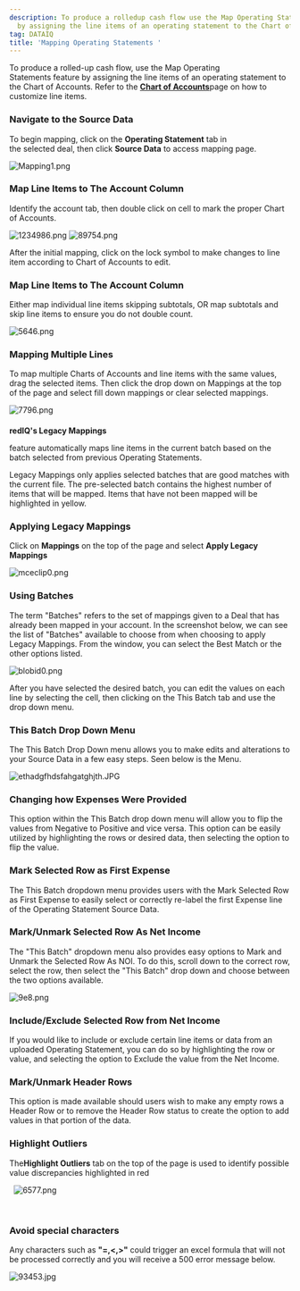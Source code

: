 ```yaml
---
description: To produce a rolledup cash flow use the Map Operating Statements feature
  by assigning the line items of an operating statement to the Chart of Accounts Refer...
tag: DATAIQ
title: 'Mapping Operating Statements '
---
```


To produce a rolled-up cash flow, use the Map Operating Statements feature by assigning the line items of an operating statement to the Chart of Accounts. Refer to the [**Chart of Accounts**](kb://article/zendesk:rediq:360036506651)page on how to customize line items. 


### **Navigate to the Source Data**


To begin mapping, click on the **Operating Statement** tab in the selected deal, then click **Source Data** to access mapping page. 


<Frame>
  <img src="https://rediq.zendesk.com/hc/article_attachments/360058243032/Mapping1.png" alt="Mapping1.png" />
</Frame>


### **Map Line Items to The Account Column**


Identify the account tab, then double click on cell to mark the proper Chart of Accounts. 


<Frame>
  <img src="https://rediq.zendesk.com/hc/article_attachments/360058483912/1234986.png" alt="1234986.png" />
</Frame>


<Frame>
  <img src="https://rediq.zendesk.com/hc/article_attachments/360058484052/89754.png" alt="89754.png" />
</Frame>


After the initial mapping, click on the lock symbol to make changes to line item according to Chart of Accounts to edit. 


### **Map Line Items to The Account Column**


Either map individual line items skipping subtotals, OR map subtotals and skip line items to ensure you do not double count.


<Frame>
  <img src="https://rediq.zendesk.com/hc/article_attachments/360058648971/5646.png" alt="5646.png" />
</Frame>


### **Mapping Multiple Lines**


To map multiple Charts of Accounts and line items with the same values, drag the selected items. Then click the drop down on Mappings at the top of the page and select fill down mappings or clear selected mappings. 


<Frame>
  <img src="https://rediq.zendesk.com/hc/article_attachments/360058649211/7796.png" alt="7796.png" />
</Frame>



#### 
**redIQ's Legacy Mappings**


feature automatically maps line items in the current batch based on the batch selected from previous Operating Statements.



Legacy Mappings only applies selected batches that are good matches with the current file. The pre-selected batch contains the highest number of items that will be mapped. Items that have not been mapped will be highlighted in yellow. 


### **Applying Legacy Mappings**


Click on **Mappings** on the top of the page and select **Apply Legacy Mappings** 


 ![mceclip0.png](https://rediq.zendesk.com/hc/article_attachments/5904584228756/mceclip0.png)


### **Using Batches**


The term "Batches" refers to the set of mappings given to a Deal that has already been mapped in your account. In the screenshot below, we can see the list of "Batches" available to choose from when choosing to apply Legacy Mappings. From the window, you can select the Best Match or the other options listed.


<Frame>
  <img src="https://rediq.zendesk.com/hc/article_attachments/5904536639508/blobid0.png" alt="blobid0.png" />
</Frame>


After you have selected the desired batch, you can edit the values on each line by selecting the cell, then clicking on the This Batch tab and use the drop down menu.


### **This Batch Drop Down Menu**


The This Batch Drop Down menu allows you to make edits and alterations to your Source Data in a few easy steps. Seen below is the Menu.


<Frame>
  <img src="/images/rediq/3c06aa4743db72938f1f231c32faab97af026be2.jpg" alt="ethadgfhdsfahgatghjth.JPG" />
</Frame>


### **Changing how Expenses Were Provided**


This option within the This Batch drop down menu will allow you to flip the values from Negative to Positive and vice versa. This option can be easily utilized by highlighting the rows or desired data, then selecting the option to flip the value.


### **Mark Selected Row as First Expense**


The This Batch dropdown menu provides users with the Mark Selected Row as First Expense to easily select or correctly re-label the first Expense line of the Operating Statement Source Data.


### **Mark/Unmark Selected Row As Net Income**


The "This Batch" dropdown menu also provides easy options to Mark and Unmark the Selected Row As NOI. To do this, scroll down to the correct row, select the row, then select the "This Batch" drop down and choose between the two options available.


<Frame>
  <img src="https://rediq.zendesk.com/hc/article_attachments/360058687971/9e8.png" alt="9e8.png" />
</Frame>


### **Include/Exclude Selected Row from Net Income**


If you would like to include or exclude certain line items or data from an uploaded Operating Statement, you can do so by highlighting the row or value, and selecting the option to Exclude the value from the Net Income.


### **Mark/Unmark Header Rows**


This option is made available should users wish to make any empty rows a Header Row or to remove the Header Row status to create the option to add values in that portion of the data.


### **Highlight Outliers**


The**Highlight Outliers** tab on the top of the page is used to identify possible value discrepancies highlighted in red 


  ![6577.png](https://rediq.zendesk.com/hc/article_attachments/360058528032/6577.png)


 



### **Avoid special characters**


Any characters such as **"=,<,>"** could trigger an excel formula that will not be processed correctly and you will receive a 500 error message below.



<Frame>
  <img src="https://rediq.zendesk.com/hc/article_attachments/360061455952/93453.jpg" alt="93453.jpg" />
</Frame>